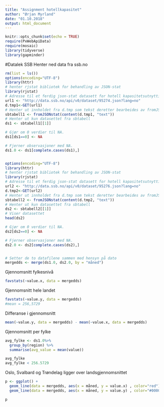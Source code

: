 ```yaml
---
title: "Assignment hotellkapasitet"
author: "Ørjan Myrland"
date: "01.10.2018"
output: html_document
---
```


```r
knitr::opts_chunk$set(echo = TRUE)
require(PxWebApiData)
require(mosaic)
library(tidyverse)
library(gapminder)
```
#Datalek SSB
Henter ned data fra ssb.no
```r
rm(list = ls())
options(encoding="UTF-8")
library(httr)
# henter rjstat bibliotek for behandling av JSON-stat
library(rjstat)
# Adresse til et ferdig json-stat datasett for hotell kapasitetsutnytting fylket 
url1 <- "http://data.ssb.no/api/v0/dataset/95274.json?lang=no"
d.tmp1<-GET(url1)
# Henter ut innholdet fra d.tmp som tekst deretter bearbeides av fromJSONstat
sbtabell1 <- fromJSONstat(content(d.tmp1, "text"))
# Henter ut kun datasettet fra sbtabell
ds1 <- sbtabell1[[1]]

# Gjør om 0 verdier til NA.
ds1[ds1==0] <- NA

# Fjerner observasjoner med NA. 
ds1.0 <- ds1[complete.cases(ds1),]


options(encoding="UTF-8")
library(httr)
# henter rjstat bibliotek for behandling av JSON-stat
library(rjstat)
# Adresse til et ferdig json-stat datasett for hotell kapasitetsutnytting hele landet  
url2 <- "http://data.ssb.no/api/v0/dataset/95276.json?lang=no"
d.tmp2<-GET(url2)
# Henter ut innholdet fra d.tmp som tekst deretter bearbeides av fromJSONstat
sbtabell2 <- fromJSONstat(content(d.tmp2, "text"))
# Henter ut kun datasettet fra sbtabell
ds2 <- sbtabell2[[1]]
# Viser datasettet
head(ds2)

# Gjør om 0 verdier til NA. 
ds2[ds2==0] <- NA

# Fjerner observasjoner med NA. 
ds2.0 <- ds2[complete.cases(ds2),]


# Setter de to datafilene sammen med hensyn på dato 
mergedds <- merge(ds1.0, ds2.0, by = "måned")

``` 

Gjennomsnitt fylkesnivå 
```r
favstats(~value.x, data = mergedds)
```
Gjennomsnitt hele landet 
```r
favstats(~value.y, data = mergedds)
#mean = 256,5729
```
Differanse i gjennomsnitt 
```r
mean(~value.y, data = mergedds) - mean(~value.x, data = mergedds) 
```
Gjennomsnitt per fylke
```r
avg_fylke <- ds1.0%>%
  group_by(region) %>%
  summarise(avg_value = mean(value))

avg_fylke
avg_fylke < 256.5729
```
Oslo, Svalbard og Trøndelag ligger over landsgjennomsnittet
```r
p <- ggplot() + 
  geom_line(data = mergedds, aes(x = måned, y = value.x) , color="red") +
  geom_line(data = mergedds, aes(x = måned, y = value.y) , color="#000000") + xlab("dato") + ylab("value i prosent") 

p
```



